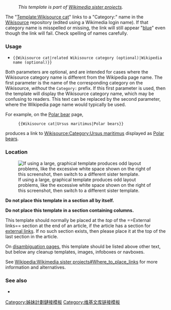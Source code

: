 {{Documentation subpage}}
{{缺乏中文说明}}
<!-- PLEASE ADD CATEGORIES AND INTERWIKIS AT THE BOTTOM OF THIS PAGE -->
: ''This template is part of [[Wikipedia:Wikimedia sister projects|Wikimedia sister projects]].''

The "[[Template:Wikisource cat]]" links to a "Category:" name in the [[Wikisource]] repository (edited using a Wikimedia login name).  If that category name is misspelled or missing, the link will still appear "[[blue]]" even though the link will fail. Check spelling of names carefully.

=== Usage ===
*<tt><nowiki>{{Wikisource cat|related Wikisource category (optional)|Wikipedia name (optional)}}</nowiki></tt>

Both parameters are optional, and are intended for cases where the Wikisource category name is different from the Wikipedia page name. The first parameter is the name of the corresponding category on the Wikisource, ''without'' the <tt>Category:</tt> prefix. If this first parameter is used, then the template will display the Wikisource category name, which may be confusing to readers. This text can be replaced by the second parameter, where the Wikipedia page name would typically be used.

For example, on the [[Polar bear]] page,
:<tt><nowiki>{{Wikisource cat|Ursus maritimus|Polar bears}}</nowiki></tt>
produces a link to [[Wikisource:Category:Ursus maritimus]] displayed as [[Wikisource:Category:Ursus maritimus|Polar bears]].

===Location===
[[File:Sister link template columns problem.jpg|thumb|If using a large, graphical template produces odd layout problems, like the excessive white space shown on the right of this screenshot, then switch to a different sister template.]]

{{cross}} '''Do not place this template in a section all by itself.'''

{{cross}} '''Do not place this template in a section containing columns.'''

This template should normally be placed at the ''top'' of the ==External links== section at the end of an article, if the article has a section for [[WP:EL|external links]].  If no such section exists, then please place it at the top of the last section in the article. 

On [[WP:DAB|disambiguation pages]], this template should be listed above other text, but below any cleanup templates, images, infoboxes or navboxes.<!-- Per WP:ACCESS, cleanup templates, images, infoboxes, and navboxes are always first. -->  

See [[Wikipedia:Wikimedia sister projects#Where_to_place_links]] for more information and alternatives.

=== See also ===
* {{tl|Wikisource}}

<includeonly>
<!-- CATEGORIES AND INTERWIKIS HERE, THANKS -->
[[Category:姊妹計劃鏈接模板]]
[[Category:维基文库链接模板]]
<!-- ADD INTERWIKIS BELOW THIS LINE -->
</includeonly>